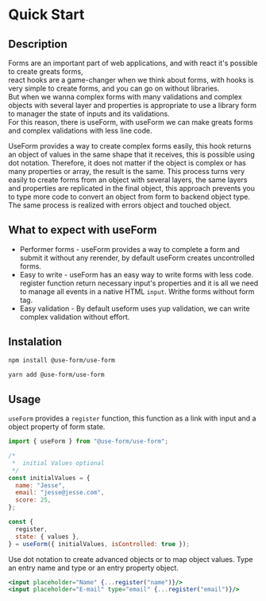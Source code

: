 
<DefaultSeo
  title="Quick Start"
  titleTemplate="Quick Start | useForm"
  description=" useForm provides the better way to create advanceds forms easily.also provides a simple way to validate form inputs. Try this!!!"
/>

# Quick Start

## Description

Forms are an important part of web applications, and with react it's possible to create greats forms,  
react hooks are a game-changer when we think about forms, with hooks is very simple to create forms, and you can go on without libraries.  
But when we wanna complex forms with many validations and complex objects with several layer and properties is appropriate to use a library form to manager the state of inputs and its validations.  
For this reason, there is useForm, with useForm we can make greats forms and complex validations with less line code.

UseForm provides a way to create complex forms easily, this hook returns an object of values ​​in the same shape that it receives, this is possible using dot notation. Therefore,
it does not matter if the object is complex or has many properties or array,
the result is the same. This process turns very easily to create forms from an object with several layers,
the same layers and properties are replicated in the final object,
this approach prevents you to type more code to convert an object from form to backend object type. The same process is realized with errors object and touched object.

## What to expect with useForm

- Performer forms - useForm provides a way to complete a form and submit it without any rerender, by default useForm creates uncontrolled forms.
- Easy to write - useForm has an easy way to write forms with less code. register function return necessary input's properties and it is all we need to manage all events in a native HTML `input`. Writhe forms without form tag.
- Easy validation - By default useform uses yup validation, we can write complex validation without effort.

## Instalation

```bash
npm install @use-form/use-form
```

```bash
yarn add @use-form/use-form
```

## Usage

`useForm` provides a `register` function, this function as a link with input and a object property of form state.

<Demo url="https://codesandbox.io/s/use-form-quick-start-br05d"/>

```javascript
import { useForm } from "@use-form/use-form";

/*
 *  initial Values optional
 */
const initialValues = {
  name: "Jesse",
  email: "jesse@jesse.com",
  score: 25,
};

const {
  register,
  state: { values },
} = useForm({ initialValues, isControlled: true });
```

Use dot notation to create advanced objects or to map object values. Type an entry name and type or an entry property object.

```jsx
<input placeholder="Name" {...register("name")}/>
<input placeholder="E-mail" type="email" {...register("email")}/>
```
